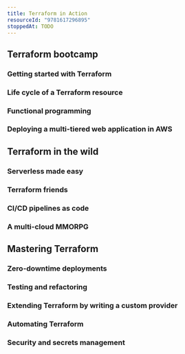 ```yaml
---
title: Terraform in Action
resourceId: "9781617296895"
stoppedAt: TODO
---
```


## Terraform bootcamp

### Getting started with Terraform

### Life cycle of a Terraform resource

### Functional programming

### Deploying a multi-tiered web application in AWS

## Terraform in the wild

### Serverless made easy

### Terraform friends

### CI/CD pipelines as code

### A multi-cloud MMORPG

## Mastering Terraform

### Zero-downtime deployments

### Testing and refactoring

### Extending Terraform by writing a custom provider

### Automating Terraform

### Security and secrets management
